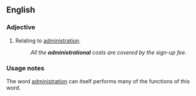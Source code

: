 ==English==

===Adjective===
{{en-adj|-}}

# {{nonstandard}} Relating to [[administration]].
#: ''All the '''administrational''' costs are covered by the sign-up fee.''

===Usage notes===
The word [[administration]] can itself performs many of the functions of this word.